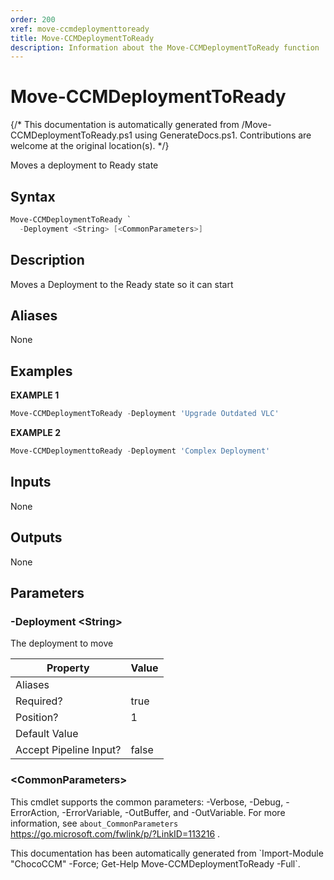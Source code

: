 ```yaml
---
order: 200
xref: move-ccmdeploymenttoready
title: Move-CCMDeploymentToReady
description: Information about the Move-CCMDeploymentToReady function
---
```


# Move-CCMDeploymentToReady

{/* This documentation is automatically generated from /Move-CCMDeploymentToReady.ps1 using GenerateDocs.ps1. Contributions are welcome at the original location(s). */}

Moves a  deployment to Ready state

## Syntax

```powershell
Move-CCMDeploymentToReady `
  -Deployment <String> [<CommonParameters>]
```

## Description

Moves a Deployment to the Ready state so it can start


## Aliases

None

## Examples

 **EXAMPLE 1**

```powershell
Move-CCMDeploymentToReady -Deployment 'Upgrade Outdated VLC'

```

**EXAMPLE 2**

```powershell
Move-CCMDeploymenttoReady -Deployment 'Complex Deployment'

```

## Inputs

None

## Outputs

None

## Parameters

###  -Deployment &lt;String&gt;
The deployment  to  move

Property               | Value
---------------------- | -----
Aliases                |
Required?              | true
Position?              | 1
Default Value          |
Accept Pipeline Input? | false

### &lt;CommonParameters&gt;

This cmdlet supports the common parameters: -Verbose, -Debug, -ErrorAction, -ErrorVariable, -OutBuffer, and -OutVariable. For more information, see `about_CommonParameters` https://go.microsoft.com/fwlink/p/?LinkID=113216 .



<Xref title="Function Reference" value="chococcm-functions" />

<Callout type="info">
    This documentation has been automatically generated from `Import-Module "ChocoCCM" -Force; Get-Help Move-CCMDeploymentToReady -Full`.
</Callout>